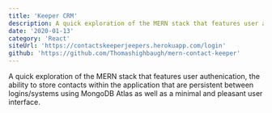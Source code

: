 ```yaml
---
title: 'Keeper CRM'
description: A quick exploration of the MERN stack that features user authenication, the ability to store contacts within the application that are persistent between logins/systems using MongoDB Atlas as well as a minimal and pleasant user interface.
date: '2020-01-13'
category: 'React'
siteUrl: 'https://contactskeeperjeepers.herokuapp.com/login'
github: 'https://github.com/Thomashighbaugh/mern-contact-keeper'
---
```


A quick exploration of the MERN stack that features user authenication, the ability to store contacts within the application that are persistent between logins/systems using MongoDB Atlas as well as a minimal and pleasant user interface.
